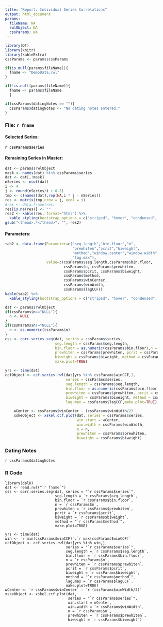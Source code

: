 ```yaml
---
title: "Report: Individual Series Correlations"
output: html_document
params:
  fileName: NA
  rwlObject: NA
  cssParams: NA
---
```


```r
library(DT)
library(knitr)
library(kableExtra)
cssParams <- params$cssParams
```

```r
if(is.null(params$fileName)){
  fname <- "DemoData.rwl"
}

if(!is.null(params$fileName)){
  fname <- params$fileName
  }

if(cssParams$datingNotes == ""){
  cssParams$datingNotes <- "No dating notes entered."
}

```

### File: `r fname`

#### Selected Series: 

**`r cssParams$series`**

#### Remaining Series in Master:

```r
dat <- params$rwlObject
mask <- names(dat) %in% cssParams$series
dat <- dat[,!mask]
nSeries <- ncol(dat)
i <- 4
j <- round(nSeries/i + 0.5)
tmp <- c(names(dat),rep(NA,i * j - nSeries))
res <- matrix(tmp,nrow = j, ncol = i)
#res <- data.frame(res)
res[is.na(res)] <- ""
res2 <- kable(res, format="html") %>%
  kable_styling(bootstrap_options = c("striped", "hover", "condensed", "responsive"))
gsub("<thead>.*</thead>", "", res2)
```

#### Parameters:

```r
tab2 <- data.frame(Parameter=c("seg.length","bin.floor","n",
                               "prewhiten","pcrit","biweight",
                               "method","window.center","window.width",
                               "lag.max"),
                   Value=c(cssParams$seg.length,cssParams$bin.floor,
                           cssParams$n, cssParams$prewhiten, 
                           cssParams$pcrit, cssParams$biweight,
                           cssParams$method,
                           cssParams$winCenter,
                           cssParams$winWidth,
                           cssParams$lagCCF))
kable(tab2) %>%
  kable_styling(bootstrap_options = c("striped", "hover", "condensed", "responsive"))
```


```r
dat <- params$rwlObject
if(cssParams$n=="NULL"){
  n <- NULL
}
if(cssParams$n!="NULL"){
  n <- as.numeric(cssParams$n)
}
css <- corr.series.seg(dat, series = cssParams$series, 
                       seg.length = cssParams$seg.length, 
                       bin.floor = as.numeric(cssParams$bin.floor),n = n,
                       prewhiten = cssParams$prewhiten, pcrit = cssParams$pcrit,
                       biweight = cssParams$biweight, method = cssParams$method,
                       make.plot=TRUE)
```


```r
yrs <- time(dat)
ccfObject <- ccf.series.rwl(dat[yrs %in% cssParams$winCCF,], 
                            series = cssParams$series, 
                            seg.length = cssParams$seg.length, 
                            bin.floor = as.numeric(cssParams$bin.floor),n = n,
                            prewhiten = cssParams$prewhiten, pcrit = cssParams$pcrit,
                            biweight = cssParams$biweight, method = cssParams$method,
                            lag.max = cssParams$lagCCF,make.plot=TRUE)
```


```r
    wCenter <- cssParams$winCenter - (cssParams$winWidth/2)
    xskeObject <- xskel.ccf.plot(dat, series = cssParams$series, 
                                 win.start = wCenter,
                                 win.width = cssParams$winWidth,
                                 n = n,
                                 prewhiten = cssParams$prewhiten,
                                 biweight = cssParams$biweight)
```

### Dating Notes
`r cssParams$datingNotes`

### R Code

```
library(dplR)
dat <- read.rwl("`r fname`")
css <- corr.series.seg(dat, series = "`r cssParams$series`", 
                       seg.length = `r cssParams$seg.length`, 
                       bin.floor = `r cssParams$bin.floor`,
                       n = `r cssParams$n`,
                       prewhiten = `r cssParams$prewhiten`, 
                       pcrit = `r cssParams$pcrit`,
                       biweight = `r cssParams$biweight`, 
                       method = "`r cssParams$method`",
                       make.plot=TRUE)
                       
yrs <- time(dat)
win <- `r min(cssParams$winCCF)`:`r max(cssParams$winCCF)`
ccfObject <- ccf.series.rwl(dat[yrs %in% win,], 
                            series = "`r cssParams$series`", 
                            seg.length = `r cssParams$seg.length`, 
                            bin.floor = `r cssParams$bin.floor`,
                            n = `r cssParams$n`,
                            prewhiten = `r cssParams$prewhiten`, 
                            pcrit = `r cssParams$pcrit`,
                            biweight = `r cssParams$biweight`,
                            method = "`r cssParams$method`",
                            lag.max = `r cssParams$lagCCF`,
                            make.plot=TRUE)
wCenter <- `r cssParams$winCenter` - `r (cssParams$winWidth/2)`
xskeObject <- xskel.ccf.plot(dat, 
                             series = "`r cssParams$series`", 
                             win.start = wCenter,
                             win.width = `r cssParams$winWidth`,
                             n = `r cssParams$n`,
                             prewhiten = `r cssParams$prewhiten`,
                             biweight = `r cssParams$biweight`)                            

```